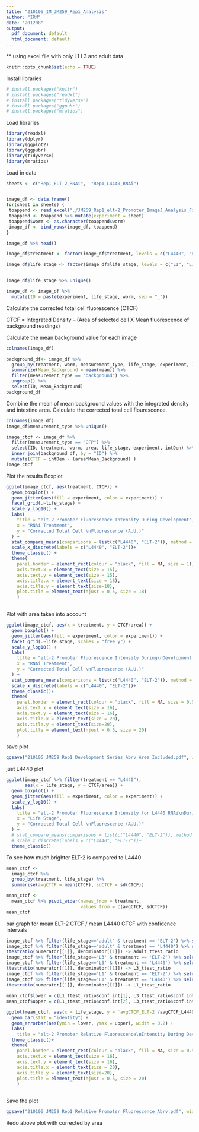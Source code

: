 ```yaml
---
title: "210106_IM_JM259_Rep1_Analysis"
author: "IRM"
date: "201208"
output:
  pdf_document: default
  html_document: default
---
```


** using excel file with only L1 L3 and adult data

```r
knitr::opts_chunk$set(echo = TRUE)
```
Install libraries

```r
# install.packages("knitr")
# install.packages("readxl")
# install.packages("tidyverse")
# install.packages("ggpubr")
# install.packages("mratios")
```


Load libraries

```r
library(readxl)
library(dplyr)
library(ggplot2)
library(ggpubr)
library(tidyverse)
library(mratios)
```


Load in data


```r
sheets <- c("Rep1_ELT-2_RNAi",  "Rep1_L4440_RNAi")


image_df <- data.frame()
for(sheet in sheets) {
 toappend <- read_excel("./JM259_Rep1_elt-2_Promoter_ImageJ_Analysis_FilteredStages.xlsx", sheet = sheet)
 toappend <- toappend %>% mutate(experiment = sheet)
 toappend$worm <- as.character(toappend$worm)
 image_df <- bind_rows(image_df, toappend)
}

image_df %>% head()
```

```r
image_df$treatment <- factor(image_df$treatment, levels = c("L4440", "ELT-2"))

image_df$life_stage <- factor(image_df$life_stage, levels = c("L1", "L3", "adult"))


image_df$life_stage %>% unique()
```

```r
image_df <- image_df %>%
  mutate(ID = paste(experiment, life_stage, worm, sep = "_"))
```



Calculate the corrected total cell fluorescence (CTCF)

CTCF = Integrated Density – (Area of selected cell X Mean fluorescence of background readings)

Calculate the mean background value for each image

```r
colnames(image_df)
```
```r
background_df<- image_df %>%
  group_by(treatment, worm, measurement_type, life_stage, experiment, ID) %>%
  summarize(Mean_Background = mean(mean)) %>% 
  filter(measurement_type == "background") %>%
  ungroup() %>%
  select(ID, Mean_Background)
background_df
```

Combine the mean of mean background values with the integrated density and intestine area. Calculate the corrected total cell flourescence.

```r
colnames(image_df)
image_df$measurement_type %>% unique()
```


```r
image_ctcf <- image_df %>%
  filter(measurement_type == "GFP") %>%
  select(ID, treatment, worm, area, life_stage, experiment, intDen) %>%
  inner_join(background_df, by = "ID") %>%
  mutate(CTCF = intDen - (area*Mean_Background) )
image_ctcf  

```


Plot the results
Boxplot
```r
ggplot(image_ctcf, aes(treatment, CTCF)) + 
  geom_boxplot() +
  geom_jitter(aes(fill = experiment, color = experiment)) +
  facet_grid(.~life_stage) +
  scale_y_log10() +
  labs(
    title = "elt-2 Promoter Fluorescence Intensity During Development",
    x = "RNAi Treatment",
    y = "Corrected Total Cell \nFluorescence (A.U.)"
  ) +
  stat_compare_means(comparisons = list(c("L4440", "ELT-2")), method = "t.test") +
  scale_x_discrete(labels = c("L4440", "ELT-2"))+
  theme_classic() +
  theme(
    panel.border = element_rect(colour = "black", fill = NA, size = 1),
    axis.text.x = element_text(size = 15),
    axis.text.y = element_text(size = 15),
    axis.title.x = element_text(size = 18),
    axis.title.y = element_text(size=18),
    plot.title = element_text(hjust = 0.5, size = 18)
    )
  
```




Plot with area taken into account

```r
ggplot(image_ctcf, aes(x = treatment, y = CTCF/area)) + 
  geom_boxplot() +
  geom_jitter(aes(fill = experiment, color = experiment)) +
  facet_grid(.~life_stage, scales = "free_y") +
  scale_y_log10() +
  labs(
    title = "elt-2 Promoter Fluorescence Intensity During\nDevelopment Corrected for Area",
    x = "RNAi Treatment",
    y = "Corrected Total Cell \nFluorescence (A.U.)"
  ) +
  stat_compare_means(comparisons = list(c("L4440", "ELT-2")), method = "t.test") +
  scale_x_discrete(labels = c("L4440", "ELT-2"))+
  theme_classic()+
  theme(
    panel.border = element_rect(colour = "black", fill = NA, size = 0.5),
    axis.text.x = element_text(size = 16),
    axis.text.y = element_text(size = 16),
    axis.title.x = element_text(size = 20),
    axis.title.y = element_text(size=20),
    plot.title = element_text(hjust = 0.5, size = 20)
    )
```

save plot
```r
ggsave("210106_JM259_Rep1_Development_Series_Abrv_Area_Included.pdf", width = 7.5, height = 5.5)
```


just L4440 plot
```r
ggplot(image_ctcf %>% filter(treatment == "L4440"), 
       aes(x = life_stage, y = CTCF/area)) + 
  geom_boxplot() +
  geom_jitter(aes(fill = experiment, color = experiment)) +
  scale_y_log10() +
  labs(
    title = "elt-2 Promoter Fluorescence Intensity for L4440 RNAi\nDuring Development Corrected for Area",
    x = "Life Stage",
    y = "Corrected Total Cell \nFluorescence (A.U.)"
  ) +
  # stat_compare_means(comparisons = list(c("L4440", "ELT-2")), method = "t.test") +
  # scale_x_discrete(labels = c("L4440", "ELT-2"))+
  theme_classic() 
```




To see how much brighter ELT-2 is compared to L4440

```r
mean_ctcf <-
  image_ctcf %>%
  group_by(treatment, life_stage) %>%
  summarise(avgCTCF = mean(CTCF), sdCTCF = sd(CTCF))

mean_ctcf <-
  mean_ctcf %>% pivot_wider(names_from = treatment,
                            values_from = c(avgCTCF, sdCTCF))
mean_ctcf
```

bar graph for mean ELT-2 CTCF / mean L4440 CTCF with confidence intervals

```r
image_ctcf %>% filter(life_stage=='adult' & treatment == 'ELT-2') %>% select(CTCF) -> numerator
image_ctcf %>% filter(life_stage=='adult' & treatment == 'L4440') %>% select(CTCF) -> denominator
ttestratio(numerator[[1]], denominator[[1]]) -> adult_ttest_ratio
image_ctcf %>% filter(life_stage=='L3' & treatment == 'ELT-2') %>% select(CTCF) -> numerator
image_ctcf %>% filter(life_stage=='L3' & treatment == 'L4440') %>% select(CTCF) -> denominator
ttestratio(numerator[[1]], denominator[[1]]) -> L3_ttest_ratio
image_ctcf %>% filter(life_stage=='L1' & treatment == 'ELT-2') %>% select(CTCF) -> numerator
image_ctcf %>% filter(life_stage=='L1' & treatment == 'L4440') %>% select(CTCF) -> denominator
ttestratio(numerator[[1]], denominator[[1]]) -> L1_ttest_ratio
    
mean_ctcf$lower = c(L1_ttest_ratio$conf.int[1], L3_ttest_ratio$conf.int[1], adult_ttest_ratio$conf.int[1])
mean_ctcf$upper = c(L1_ttest_ratio$conf.int[2], L3_ttest_ratio$conf.int[2], adult_ttest_ratio$conf.int[2])

ggplot(mean_ctcf, aes(x = life_stage, y = `avgCTCF_ELT-2`/avgCTCF_L4440)) +
  geom_bar(stat = "identity") +
  geom_errorbar(aes(ymin = lower, ymax = upper), width = 0.2) +
  labs(
    title = "elt-2 Promoter Relative Fluorescence\nIntensity During Development") +
  theme_classic()+
  theme(
    panel.border = element_rect(colour = "black", fill = NA, size = 0.5),
    axis.text.x = element_text(size = 16),
    axis.text.y = element_text(size = 16),
    axis.title.x = element_text(size = 20),
    axis.title.y = element_text(size=20),
    plot.title = element_text(hjust = 0.5, size = 20)
    )
 
```

Save the plot

```r
ggsave("210106_JM259_Rep1_Relative_Promoter_Fluorescence_Abrv.pdf", width = 6, height = 5)
```

Redo above plot with corrected by area
